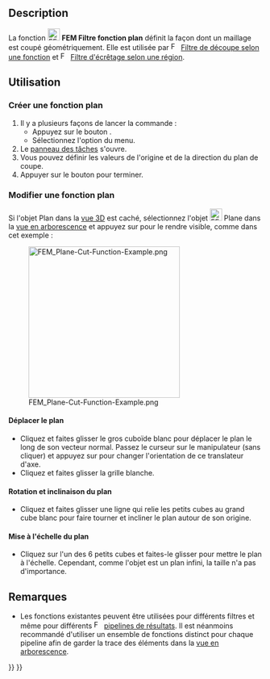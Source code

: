 <languages/>

{{Docnav/fr
|[[FEM_PostFilterCalculator/fr|Champs personnalisés de résultats]]
|[[FEM_PostCreateFunctionSphere/fr|Filtre fonction sphère]]
|[[FEM_Workbench/fr|atelier FEM]]
|IconL=FEM_PostFilterCalculator.svg
|IconR=FEM_PostCreateFunctionSphere.svg
|IconC=Workbench_FEM.svg
}}

{{GuiCommand/fr
|Name=FEM PostCreateFunctionPlane
|Name/fr=FEM Filtre fonction plan
|MenuLocation=Résultats → Fonctions de filtrage → Plan
|Workbenches=[[FEM_Workbench/fr|FEM]]
|SeeAlso=[[FEM_tutorial/fr|FEM Tutoriel]]
}}

==Description==

La fonction [[Image:FEM_PostCreateFunctionPlane.svg|24px]] '''FEM Filtre fonction plan''' définit la façon dont un maillage est coupé géométriquement. Elle est utilisée par [[Image:FEM_PostFilterCutFunction.svg|16px]] [[FEM_PostFilterCutFunction/fr|Filtre de découpe selon une fonction]] et [[Image:FEM_PostFilterClipRegion.svg|16px]] [[FEM_PostFilterClipRegion/fr|Filtre d'écrêtage selon une région]].

<span id="Usage"></span>
==Utilisation==

<span id="Create_a_plane_function"></span>
===Créer une fonction plan===

# Il y a plusieurs façons de lancer la commande :
#* Appuyez sur le bouton {{Button|[[Image:FEM_PostCreateFunctionPlane.svg|16px]] [[FEM_PostCreateFunctionPlane/fr|Plan]]}}.
#* Sélectionnez l'option {{MenuCommand|Résultats → Fonctions de filtrage → [[Image:FEM_PostCreateFunctionPlane.svg|16px]] Plan}} du menu.
# Le [[Task_panel/fr|panneau des tâches]] s'ouvre.
# Vous pouvez définir les valeurs de l'origine et de la direction du plan de coupe.
# Appuyer sur le bouton {{Button|OK}} pour terminer.

<span id="Edit_a_plane_function"></span>
===Modifier une fonction plan===

Si l'objet Plan dans la [[3D_view/fr|vue 3D]] est caché, sélectionnez l'objet [[Image:FEM_PostCreateFunctionPlane.svg|24px]] Plane dans la [[Tree_view/fr|vue en arborescence]] et appuyez sur {{KEY|Espace}} pour le rendre visible, comme dans cet exemple :

[[File:FEM_Plane-Cut-Function-Example.png|300px]]

<span id="Move_the_plane"></span>
====Déplacer le plan ====

* Cliquez et faites glisser le gros cuboïde blanc pour déplacer le plan le long de son vecteur normal. Passez le curseur sur le manipulateur (sans cliquer) et appuyez sur {{KEY|Ctrl}} pour changer l'orientation de ce translateur d'axe.
* Cliquez et faites glisser la grille blanche.

<span id="Rotate_and_tilt_the_plane"></span>
====Rotation et inclinaison du plan====

* Cliquez et faites glisser une ligne qui relie les petits cubes au grand cube blanc pour faire tourner et incliner le plan autour de son origine.

<span id="Scale_the_plane"></span>
====Mise à l'échelle du plan====

* Cliquez sur l'un des 6 petits cubes et faites-le glisser pour mettre le plan à l'échelle. Cependant, comme l'objet est un plan infini, la taille n'a pas d'importance.

<span id="Notes"></span>
==Remarques==

* Les fonctions existantes peuvent être utilisées pour différents filtres et même pour différents [[Image:FEM_PostPipelineFromResult.svg|16px]] [[FEM_PostPipelineFromResult/fr|pipelines de résultats]]. Il est néanmoins recommandé d'utiliser un ensemble de fonctions distinct pour chaque pipeline afin de garder la trace des éléments dans la [[Tree_view/fr|vue en arborescence]].


{{Docnav/fr
|[[FEM_PostFilterCalculator/fr|Champs personnalisés de résultats]]
|[[FEM_PostCreateFunctionSphere/fr|Filtre fonction sphère]]
|[[FEM_Workbench/fr|atelier FEM]]
|IconL=FEM_PostFilterCalculator.svg
|IconR=FEM_PostCreateFunctionSphere.svg
|IconC=Workbench_FEM.svg
}}

{{FEM_Tools_navi{{#translation:}}}}
{{Userdocnavi{{#translation:}}}}